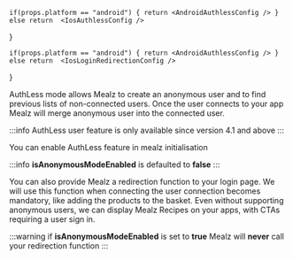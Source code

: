 




    if(props.platform == "android") { return <AndroidAuthlessConfig /> } else return  <IosAuthlessConfig />
}

    if(props.platform == "android") { return <AndroidAuthlessConfig /> } else return  <IosLoginRedirectionConfig />
}


AuthLess mode allows Mealz to create an anonymous user and to find previous lists of non-connected users.
Once the user connects to your app Mealz will merge anonymous user into the connected user.

:::info
AuthLess user feature is only available since version 4.1 and above 
:::

You can enable AuthLess feature in mealz initialisation

<AuthlessConfig platform= {props.platform}/>

:::info
**isAnonymousModeEnabled** is defaulted to **false**
:::

You can also provide Mealz a redirection function to your login page. We will use this function when connecting the user connection becomes mandatory, like adding the products to the basket. Even without supporting anonymous users, we can display Mealz Recipes on your apps, with CTAs requiring a user sign in. 

<LoginRedirectionConfig platform= {props.platform}/>


:::warning
 if **isAnonymousModeEnabled** is set to **true** Mealz will **never** call your redirection function
:::